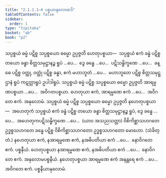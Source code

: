 ```yaml
---
title: "2.1.1.1–4 ပစ္စယာနုလောမာဒိ"
tableOfContents: false
sidebar:
  order: 1
type: "tipitaka"
basket: "ab"
book: "p2"
---
```



<DynamicBreadcrumb />

<Division number="1" book="p2" e="ch" v="38" p="1">

<Paragraph number="545" book="p2">
သပ္ပစ္စယံ ဓမ္မံ ပဋိစ္စ သပ္ပစ္စယော ဓမ္မော ဥပ္ပဇ္ဇတိ ဟေတုပစ္စယာ—  သပ္ပစ္စယံ ဧကံ ခန္ဓံ ပဋိစ္စ တယော ခန္ဓာ စိတ္တသမုဋ္ဌာနဉ္စ ရူပံ …ပေ…  ဒွေ ခန္ဓေ …ပေ…  ပဋိသန္ဓိက္ခဏေ …ပေ…  ခန္ဓေ ပဋိစ္စ ဝတ္ထု, ဝတ္ထုံ ပဋိစ္စ ခန္ဓာ, ဧကံ မဟာဘူတံ …ပေ…  မဟာဘူတေ ပဋိစ္စ စိတ္တသမုဋ္ဌာနံ ရူပံ ကဋတ္တာရူပံ ဥပါဒါရူပံ.
</Paragraph>

<Paragraph number="546" book="p2">
သပ္ပစ္စယံ ဓမ္မံ ပဋိစ္စ သပ္ပစ္စယော ဓမ္မော ဥပ္ပဇ္ဇတိ အာရမ္မဏပစ္စယာ …ပေ…  အဝိဂတပစ္စယာ.
</Paragraph>

</Division>
<Division number="2" book="p2" e="ch" v="38" p="2">

<Paragraph number="547" book="p2">
ဟေတုယာ ဧကံ, အာရမ္မဏေ ဧကံ …ပေ…  အဝိဂတေ ဧကံ.

</Paragraph>
</Division>

<Paragraph number="548" type="center" book="p2">
အနုလောမံ.


</Paragraph>

<Division number="3" book="p2" e="ch" v="38" p="2">

<Paragraph number="549" book="p2">
သပ္ပစ္စယံ ဓမ္မံ ပဋိစ္စ သပ္ပစ္စယော ဓမ္မော ဥပ္ပဇ္ဇတိ နဟေတုပစ္စယာ—  အဟေတုကံ သပ္ပစ္စယံ ဧကံ ခန္ဓံ ပဋိစ္စ တယော ခန္ဓာ စိတ္တသမုဋ္ဌာနဉ္စ ရူပံ, ဒွေ ခန္ဓေ …ပေ…  အဟေတုကပဋိသန္ဓိက္ခဏေ …ပေ…  (ယာဝ အသညသတ္တာ) ဝိစိကိစ္ဆာသဟဂတေ ဥဒ္ဓစ္စသဟဂတေ ခန္ဓေ ပဋိစ္စ ဝိစိကိစ္ဆာသဟဂတော ဥဒ္ဓစ္စသဟဂတော မောဟော. (သံခိတ္တံ.)
</Paragraph>

</Division>
<Division number="4" book="p2" e="ch" v="38" p="3">

<Paragraph number="550" book="p2">
နဟေတုယာ ဧကံ, နအာရမ္မဏေ ဧကံ, နအဓိပတိယာ ဧကံ …ပေ…  နောဝိဂတေ ဧကံ.

</Paragraph>
</Division>

<Paragraph number="551" type="center" book="p2">
ပစ္စနီယံ.


</Paragraph>

<Division number="5" book="p2" e="ch" v="38" p="3">

<Paragraph number="552" book="p2">
ဟေတုပစ္စယာ နအာရမ္မဏေ ဧကံ, နအဓိပတိယာ ဧကံ …ပေ…  နောဝိဂတေ ဧကံ.

</Paragraph>
</Division>

<Paragraph number="553" type="center" book="p2">
အနုလောမပစ္စနီယံ.


</Paragraph>

<Division number="6" book="p2" e="ch" v="38" p="3">

<Paragraph number="554" book="p2">
နဟေတုပစ္စယာ အာရမ္မဏေ ဧကံ အနန္တရေ ဧကံ …ပေ…  အဝိဂတေ ဧကံ.

</Paragraph>
</Division>

<Paragraph number="555" type="center" book="p2">
ပစ္စနီယာနုလောမံ.
</Paragraph>